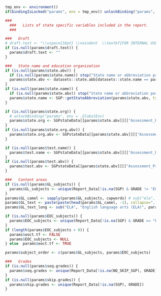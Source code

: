 ```r
  tmp_env <- environment()
  if(bindingIsLocked("params", env = tmp_env)) unlockBinding("params", env = tmp_env)

  ###
	###   Lists of state specific variables included in the report.
	###

  ###   Draft
  # draft.text <- "\\vspace{16pt} \\noindent  \\textbf{FOR INTERNAL USE ONLY - DO NOT CIRCULATE!} \\vspace{20pt}"
  if (is.null(params$draft.text)) {
    params$draft.text <- ""
  }

  ###   State name and education organization
  if (is.null(params$state.abv)) {
    if (is.null(params$state.name)) stop("State name or abbreviation parameter (state.name or state.abv) must be provided at a minimum!")
    params$state.abv <- datasets::state.abb[datasets::state.name == params$state.name] # getStateAbbreviation(params$state.name, type="Abbreviation") # Doesn't work in all cases...
  }
  if (is.null(params$state.name)) {
    if (is.null(params$state.abv)) stop("State name or abbreviation parameter (state.name or state.abv) must be provided at a minimum!")
    params$state.name <- SGP::getStateAbbreviation(params$state.abv, type="state")
  }

  if (is.null(params$state.org)) {
    # unlockBinding("params", env = .GlobalEnv)
    params$state.org <- SGPstateData[[params$state.abv]][["Assessment_Program_Information"]][["Organization"]][["Name"]]
  }
  if (is.null(params$state.org.abv)) {
    params$state.org.abv <- SGPstateData[[params$state.abv]][["Assessment_Program_Information"]][["Organization"]][["Abbreviation"]]
  }

  if (is.null(params$test.name)) {
    params$test.name <- SGPstateData[[params$state.abv]][["Assessment_Program_Information"]][["Assessment_Name"]]
  }
  if (is.null(params$test.abv)) {
    params$test.abv <- SGPstateData[[params$state.abv]][["Assessment_Program_Information"]][["Assessment_Abbreviation"]]
  }

  ###   Content areas
  if (is.null(params$GL_subjects)) {
    params$GL_subjects <- unique(Report_Data[!is.na(SGP) & GRADE != "EOCT", CONTENT_AREA])
  }
  params$GL_camel <- sapply(params$GL_subjects, capwords) # sub("ela", "ELA", tolower(params$GL_subjects))
  params$GL_text <- paste(paste(head(params$GL_camel, -1), collapse=", "), tail(params$GL_camel, 1), sep=" and ") # sub("ela", "ELA", tolower(params$GL_text))
  params$GL_text_long <- sub("ELA", "English language arts (ELA)", params$GL_text) # "English language arts (ELA) and mathematics"

  if (is.null(params$EOC_subjects)) {
    params$EOC_subjects <- unique(Report_Data[!is.na(SGP) & GRADE == "EOCT", CONTENT_AREA])
  }
  if (length(params$EOC_subjects > 0)) {
    params$eoct.tf <- FALSE
    params$EOC_subjects <- NULL
  } else  params$eoct.tf <- TRUE

  params$subject_order <- c(params$GL_subjects, params$EOC_subjects)

  ###   Grades
  if (is.null(params$seq.grades)) {
    params$seq.grades <- unique(Report_Data[!is.na(NO_SKIP_SGP), GRADE])
  }
  if (is.null(params$skip.grades)) {
    params$skip.grades <- unique(Report_Data[!is.na(SGP), GRADE])
  }
```
